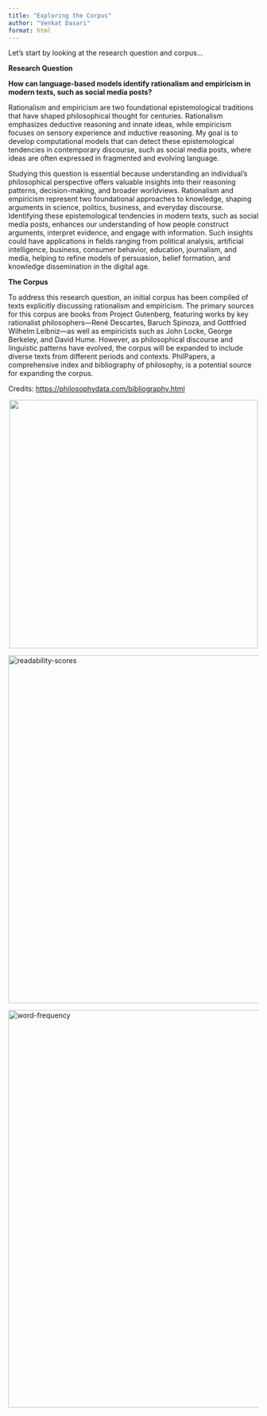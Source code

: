 ```yaml
---
title: "Exploring the Corpus"
author: "Venkat Dasari"
format: html
---
```


Let's start by looking at the research question and corpus...

<b> Research Question </b>

<b> How can language-based models identify rationalism and empiricism in modern texts, such as social media posts? </b>

Rationalism and empiricism are two foundational epistemological traditions that have shaped philosophical thought for centuries. Rationalism emphasizes deductive reasoning and innate ideas, while empiricism focuses on sensory experience and inductive reasoning. My goal is to develop computational models that can detect these epistemological tendencies in contemporary discourse, such as social media posts, where ideas are often expressed in fragmented and evolving language.

Studying this question is essential because understanding an individual's philosophical perspective offers valuable insights into their reasoning patterns, decision-making, and broader worldviews. Rationalism and empiricism represent two foundational approaches to knowledge, shaping arguments in science, politics, business, and everyday discourse. Identifying these epistemological tendencies in modern texts, such as social media posts, enhances our understanding of how people construct arguments, interpret evidence, and engage with information. Such insights could have applications in fields ranging from political analysis, artificial intelligence, business, consumer behavior, education, journalism, and media, helping to refine models of persuasion, belief formation, and knowledge dissemination in the digital age.

<b>The Corpus</b>

To address this research question, an initial corpus has been compiled of texts explicitly discussing rationalism and empiricism. The primary sources for this corpus are books from Project Gutenberg, featuring works by key rationalist philosophers—René Descartes, Baruch Spinoza, and Gottfried Wilhelm Leibniz—as well as empiricists such as John Locke, George Berkeley, and David Hume. However, as philosophical discourse and linguistic patterns have evolved, the corpus will be expanded to include diverse texts from different periods and contexts. PhilPapers, a comprehensive index and bibliography of philosophy, is a potential source for expanding the corpus.

Credits: <https://philosophydata.com/bibliography.html>

<img src="../images/corpus-summary.png" width="500" style="display: block; margin: auto;"/>

<img src="../images/readability-scores.png" alt="readability-scores" width="700" style="display: block; margin: auto;"/>

<img src="../images/word-frequency.png" alt="word-frequency" width="800" style="display: block; margin: auto;"/>
